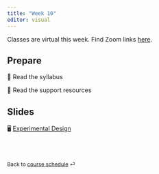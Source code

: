 ```yaml
---
title: "Week 10"
editor: visual
---
```


::: callout-important
Classes are virtual this week. Find Zoom links [here](https://sakai.duke.edu/portal/site/779c3ebe-3b88-4bcc-bd01-1813e8396a23/page/d5eef508-07a4-4c6d-b7bd-4614a9631562 "Sakai - Zoom meetings").
:::

## Prepare

📖 Read the syllabus

📖 Read the support resources

## Slides

🖥️ [Experimental Design](/slides/lec-10.html)

<br><br>

::: {style="font-size: 0.875em;"}
Back to [course schedule](/ "Course schedule") ⏎
:::
